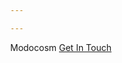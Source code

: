 ```yaml
---

---
```


<!doctype html>
<html>
	<head>
		<title>Modocosm</title>
		<meta charset="utf-8"/>
		<meta name="robots" content="noindex"/>
		<meta name="viewport" content="width=device-width, initial-scale=1.0">
		<link rel="icon" href="avicon.ico?" type="image/x-icon">
		<link rel="https://cdnjs.cloudflare.com/ajax/libs/lato-font/3.0.0/css/lato-font.min.css">
		<script src = "https://cdnjs.cloudflare.com/ajax/libs/jquery/3.5.1/jquery.min.js"></script>
		<script src = "https://kit.fontawesome.com/10c920175f.js"></script>
		<link rel="stylesheet" href="styles/normalize.css?ver=0.0.1">
		<link rel="stylesheet" href="styles/core.css?ver=0.0.1">
		<link rel="stylesheet" href="styles/style.css?ver=0.0.2">
	</head>
	<body>
		<section class="nopad navigation">
			<mc-container>
				<mc-flex class="flex v-center">
					<mc-logo class="flex v-center">
						Modocosm
					</mc-logo>
					<mc-btn class="flex v-center">
						<a href="https://airtable.com/shr7eFiGikGmuNdsu/">Get In Touch</a>
					</mc-btn>
				</mc-flex>
			</mc-container>
		</section>
		<section class="nopad navigation-filler"></section>
		<section class="nopad hero">
			<style>
				:root {
					--float-shadow:drop-shadow(2px 2px 4px var(--color-body-muted));
					--float-shadow-alt:drop-shadow(2px 5px 8px var(--color-body-muted));
				}
				html,body {
					max-width:100%;
				}
				mc-container {
					display:block;
				}
				mc-hero {
					position:relative;
					height:60vh;
					min-height: 100vh;
					display: inline-block;
					width: 100%;
					overflow: hidden;
					padding-bottom:50px;
				}
				mc-hero .content {
					position:absolute;
					bottom:-36px;
					width:100%;
					text-align: Center;
				}
				mc-hero img.float {
					position:absolute;
					min-width:unset;
					filter:var(--float-shadow);
					animation:float 6s ease-in-out infinite;
					animation-direction: alternate;
				}
				mc-hero img.float.left {
					left:15%;
					width:20%;
					max-width:20%;
					top:30%;
					transform:rotate(15deg);
					animation-name:float3;
				}
				mc-hero img.float.center {
					width:60%;
					max-width:60%;
					left:30%;
					top:-5%;
				}
				mc-hero img.float.right {
					right:15%;
					top:25%;
					transform:rotate(-35deg);
					animation-name:float2;
				}
				@keyframes float {
					0% {
						filter:var(--float-shadow);
						transform: translatey(0px);
					}
					50% {
						filter:var(--float-shadow-alt);
						transform: translatey(-20px);
					}
					100% {
						filter:var(--float-shadow);
						transform: translatey(0px);
					}
				}
				@keyframes float2 {
					0% {
						filter:var(--float-shadow);
						transform: translatey(0px) rotate(-35deg);
					}
					50% {
						filter:var(--float-shadow-alt);
						transform: translatey(-20px) rotate(-25deg);
					}
					100% {
						filter:var(--float-shadow);
						transform: translatey(0px) rotate(-35deg);
					}
				}
				@keyframes float3 {
					0% {
						filter:var(--float-shadow);
						transform: translatey(0px) rotate(15deg);
					}
					50% {
						filter:var(--float-shadow-alt);
						transform: translatey(-20px) rotate(20deg);
					}
					100% {
						filter:var(--float-shadow);
						transform: translatey(0px) rotate(15deg);
					}
				}
				@keyframes float4 {
					0% {

						transform: translatey(0px) rotate(15deg);
					}
					50% {

						transform: translatey(-20px) rotate(20deg);
					}
					100% {

						transform: translatey(0px) rotate(15deg);
					}
				}

			</style>
			<mc-container>
				<mc-hero>
					<img class = "left float" src ="images/phone 600.png">
					<img class = "center float desktop" src="images/laptop2 1200.png" />
					<img class = "right float" src="images/Moto@2x.png">
					<div class = "content">
						<h1>We Build Stellar Brands.</h1>
						<p>Modocosm helps brands and business take off.</p>
					</div>
				</mc-hero>
			</mc-container>
		</section>
		<section class="feature feature-left">
			<style>
				.anim img {
					animation:float4 20s ease-in-out infinite;
				}
				.relative {
					position: relative;
				}
				.absolute {
					position: absolute;
					left:0;
					top:20%;
				}
				.anim img.moto, img.ill {
					animation:float 8s ease-in-out infinite;
					filter:var(--float-shadow);
				}
				.anim img.ill {
					opacity:0.7;
				}
				.anim img.moto {
					top:35%;
					width:30%;
					animation-delay:700ms;
					animation-duration:8s;
					left:30%;
				}
			</style>
			<mc-container>
				<mc-feature>
					<mc-content class = "relative anim">
						<img class = "relative" src="images/illustration1-07.png" />
						<img class = "absolute moto" src="images/illustration1-2-moto@2x.png" />
						<img class = "absolute ill" src="images/illustration1-3-bg@2x.png" />
					</mc-content>
					<mc-content>
						<h2>Reach new heights.</h2>
						<p>We help brands and businesses solve their greatest marketing problems. Whether you need brand development, digital marketing, a custom  coded website, or content creation - we can help.</p>
					</mc-content>
				</mc-feature>
			</mc-container>
		</section>
		<section class="bg-alt features center">
			<style>
				.center p, .center h2, .center i, .center mc-col {
					text-align: center;
				}
				i {
					font-size:128px;
					color:#CECFDB;
					fill:#CECFDB;
					stroke:#CECFDB;
					font-family: Font Awesome 6 Pro;
				}
				.bg-alt.features mc-col {
					transition:150ms;
				}
				.bg-alt.features mc-col:hover {
					background-color:#F5F5F9;
				}
			</style>
			<mc-container>
				<mc-features>
					<mc-row col-default="3">
						<mc-col s="12" ms="6" lg="4">
							<i class="fa-solid fa-paintbrush-pencil"></i>
							<h2>Branding & Creative</h2>
							<p>Tell your story to the people who mater most. Carefully crafted creative that reflects your deep understanding of your target audience's values in order to build meaningful customer connections.</p>
						</mc-col>
						<mc-col s="12" ms="6" lg="4">
							<i class="fa-solid fa-rectangle-ad"></i>
							<h2>Advertising & Marketing</h2>
							<p>Make new friends and fans through targeted outreach and inbound marketing. Sophisticated marketing strategies that deliver impact and growth. </p>
						</mc-col>
						<mc-col s="12" ms="6" lg="4">
							<i class="fa-solid fa-browser"></i>
							<h2>Web Design & Development</h2>
							<p>Professional website design and development. No templates, themes, or shortcuts taken. Each website is designed based on your brand’s guidelines, and custom coded.</p>
						</mc-col>
					</mc-row>
				</mc-features>
			</mc-container>
		</section>
		<section class="feature text-bottom">
			<style>
				.special {
					position:relative;
					margin:auto;
					margin-bottom:-24px;

				}
				.special img {
					animation:float 8s ease-in-out infinite;
					filter:var(--float-shadow);
				}
				.moto {
					max-width:40%;
					left:30%;
					top:-25%;
					animation-delay:600ms;
				}
				.sparkles {
					top:-40%;
					animation-delay:1200ms;
				}
			</style>
			<mc-container>
				<mc-feature>
					<mc-content>
						<h2>Let's launch<br> something special</h2>
						<p>We are a collective of industry professionals who know how to craft creative strategies, persuasive communications, and digital experiences in order to grow brands and businesses.</p>
						<p>Our leadership team is composed of three industry experts: Kelly Groglio, Marty Ellery, and William Cowen. We each offer different expertise and perspectives that when combined creates a holistic marketing strategy.  With well over a decade of industry experience and our mixed background of agency, in-house and consultancy experience you can trust we understand your marketing needs and goals. Together, with you, we can create something stellar.</p>
					</mc-content>
					<mc-content class = "special">
						<img class = "relative ball" src="images/illustation2-1-planet@2x.png" />
						<img class = "absolute moto" src="images/illustation2-2-moto@2x.png" />
						<img class = "absolute sparkles" src="images/illustation2-3-notifications@2x.png" />
					</mc-content>
				</mc-feature>
			</mc-container>
		</section>
		<section class="bg-alt features">
			<style>
				.profile {
					position: relative;
					background-color: var(--color-bg-alt);
					perspective: 1000px;
					width:100% !important;
					height:auto !important;
					aspect-ratio:1;
					padding:15%;
					margin-bottom:-5%;
				}
				.flip {
					position: relative;
					width: 100%;
					height: 100%;
					text-align: center;
					transition: transform 0.6s;
					transform-style: preserve-3d;
				}
				.profile:hover .flip {
					transform: rotateY(180deg);
				}
				.profile img {
					max-width:unset;
					min-width:unset;
				}
				.profile img:nth-of-type(1),.profile img:nth-of-type(2) {
					position: absolute;
					width: 100%;
					height: 100%;
					-webkit-backface-visibility: hidden;
					backface-visibility: hidden;
					display:block;
				}
				.profile img:nth-of-type(2) {
					transform: rotateY(180deg) translateX(0px);
					transform-origin: center center;
					border-radius:0px;
				}
			</style>
			<mc-container>
				<mc-features>
					<mc-row col-default="3">
						<mc-col s="12" ms="6" lg="4">
							<div class = "profile"><div class = "flip"><img src="https://pbs.twimg.com/profile_images/605140374554701824/0FIZ6qF7_400x400.jpg" /><img src = "images/Moto headshots-02.png"></div></div>
							<h2>Marketing & Creative</h2>
							<p>Kelly is both a marketer and a creative. She has been working in the industry for over a decade and has led creative teams. As a marketer she believes in crafting holistic strategies and as a creative she provide leadership and direction to the production and execution process. </p>
						</mc-col>
						<mc-col s="12" ms="6" lg="4">
							<div class = "profile"><div class = "flip"><img src="https://www.nelsonschmidt.com/wp-content/uploads/headshot_marty-1.jpg" /><img src ="images/Moto headshots-03.png"></div></div>
							<h2>Strategic Communications</h2>
							<p>Marty is a veteran strategic  communications professional. She has led public relation departments and has crafted brand messaging for numerous companies. Her mastery of words and communications enables her to help businesses tell their story to their target audiences.</p>
						</mc-col>
						<mc-col s="12" ms="6" lg="4">
							<div class = "profile"><div class = "flip"><img src="https://windailysports.com/wp-content/uploads/2020/06/21273457_10213889004480326_8917962074572070566_o.jpg" /><img src ="images/Moto headshots-01.png"></div></div>
							<h2>Technology & Development</h2>
							<p>William lives and breaths all things digital. He has led development teams for game development companies, startups, and large established businesses. As a coder and developer himself he knows how to engineer scalable technical solutions, such as: websites, digital experiences, apps, etc.</p>
						</mc-col>
					</mc-row>
				</mc-features>
			</mc-container>
		</section>
		<section class="cta">
			<mc-container>
				<div class = "cta-cont">
					<h1 style="">How can we help you?</h1>
					<!---<select name="services" id="service-select">
					<option value="">Please Select Service</option>
					<option value="web">Website 
						Design & Development</option>
						<option value="brand">Branding & Creative</option>
						<option value="ads">Advertising & Marketing</option>
					</select>--->
				</div>
			</mc-container>
		</section>
		<!---<section class = "selected alt">
			<mc-container>
				<div id = "web" class = "feature">
					<mc-feature>
						<mc-content>
							<h2>Website<br>
								Design & Development</h2>
								<p>We guarantee, every website 
									we craft includes the following:</p>
								</mc-content>
								<img src="https://modocosm.com/images/screens.png">
							</mc-feature>
							<mc-features>
								<mc-row col-default="3">
									<mc-col s="12" ms="6" lg="3">
										<img class="svg" src="https://assets.codepen.io/2582751/mobile-alt-solid.svg" />
										<h2>Responsive</h2>
										<p>Every website we create is responsive and works across all devices. We guarantee your site looks good and is easy to use no matter what device your visitors are viewing from.</p>
									</mc-col>
									<mc-col s="12" ms="6" lg="3">
										<img class="svg" src="https://assets.codepen.io/2582751/clipboard-check-solid.svg" />
										<h2>Fast Load Speed</h2>
										<p>We built our sites to be lean mean fast loading machines. By writing succinct code, optimizing images, reducing plug-in dependency we are able to engineer sites that load within seconds.</p>
									</mc-col>
									<mc-col s="12" ms="6" lg="3">
										<img class="svg" src="https://assets.codepen.io/2582751/columns-solid.svg" />
										<h2>Easy to Update CMS</h2>
										<p>We build each site with a Content Management System (CMS) so you can make changes to your site via a dashboard. Our CMS, is the industry leader, over 70% of websites are built on it.</p>
									</mc-col>
									<mc-col s="12" ms="6" lg="3">
										<img class="svg" src="https://assets.codepen.io/2582751/chart-bar-solid.svg" />
										<h2>Google Analytics</h2>
										<p>Google Analytics is integrated into each site we make. This allows you to collect data on website performance and visitor behavior. With this data you can make smarter data-driven decisions.</p>
									</mc-col>
									<a class ="started" href="https://airtable.com/shr7eFiGikGmuNdsu">Lets Get Started</a>
								</mc-row>
							</mc-features>
						</div>
					</mc-container>
				</section>--->
		<section id="footer" class="footer">
			<mc-container>
				<div class = "footer-cont">
					<div class = "content">
						<h1>Modocosm</h1>
						<h4>a digital marketing shop</h4>
					</div>
					<p>All Rights Reserved 2022©</p>
				</div>
			</mc-container>
		</section>
	</body>
	<script>
		$("mc-ac-btn").click(function () {
			$("mc-expand").removeClass("active");
			$("mc-ac-btn").removeClass("active");
		});

		var acc = document.getElementsByTagName("mc-ac-btn");
		var i;

		for (i = 0; i < acc.length; i++) {
			acc[i].addEventListener("click", function () {
				this.classList.toggle("active");
				var panel = this.nextElementSibling;
				if (panel.style.display === "block") {
					panel.classList.toggle("active");
				} else {
					panel.classList.toggle("active");
				}
			});
		}

		$("mc-burger").click(function () {
			$("mc-nav").toggleClass("active");
			$("mc-burger i:nth-child(1)").toggle();
			$("mc-burger i:nth-child(2)").toggle();
		});

		/*
                * Replace all SVG images with inline SVG
                */
		document.querySelectorAll("img.svg").forEach(function (img) {
			var imgID = img.id;
			var imgClass = img.className;
			var imgURL = img.src;

			fetch(imgURL)
				.then(function (response) {
				return response.text();
			})
				.then(function (text) {
				var parser = new DOMParser();
				var xmlDoc = parser.parseFromString(text, "text/xml");

				// Get the SVG tag, ignore the rest
				var svg = xmlDoc.getElementsByTagName("svg")[0];

				// Add replaced image's ID to the new SVG
				if (typeof imgID !== "undefined") {
					svg.setAttribute("id", imgID);
				}
				// Add replaced image's classes to the new SVG
				if (typeof imgClass !== "undefined") {
					svg.setAttribute("class", imgClass + " replaced-svg");
				}

				// Remove any invalid XML tags as per http://validator.w3.org
				svg.removeAttribute("xmlns:a");

				// Check if the viewport is set, if the viewport is not set the SVG wont't scale.
				if (
					!svg.getAttribute("viewBox") &&
					svg.getAttribute("height") &&
					svg.getAttribute("width")
				) {
					svg.setAttribute(
						"viewBox",
						"0 0 " +
						svg.getAttribute("height") +
						" " +
						svg.getAttribute("width")
					);
				}

				// Replace image with new SVG
				img.parentNode.replaceChild(svg, img);
			});
		});
		$(function() {    // Makes sure the code contained doesn't run until
			//     all the DOM elements have loaded

			$('#service-select').change(function(){
				$('.selected .feature').hide();
				$('#' + $(this).val()).show();
			});

		});
	</script>
	<style>
		@media (max-width:1920px) {
			mc-hero .content {
				margin-top:40px;
			}

		}
		@media (max-width:992px) {
			.profile {
				height:400px;
				width:400px;
				margin:auto;
			}
			.special {
				display:flex;
				flex-direction:column;
				margin-top:300px;
			}
			.anim {
				display:flex;
				flex-direction: column;
			}
			mc-hero {
				height:30vh;
				min-height:unset;
			}
			mc-hero .content {
				margin-top:10% !important;
				bottom: unset;
				margin:auto;
			}
			mc-hero img.float.right {
				width:10%;
			}
			mc-hero img.float.left{
				left:30%;
			}
			mc-hero img.float.center {
				left:45%;
			}
		}
	</style>
</html>